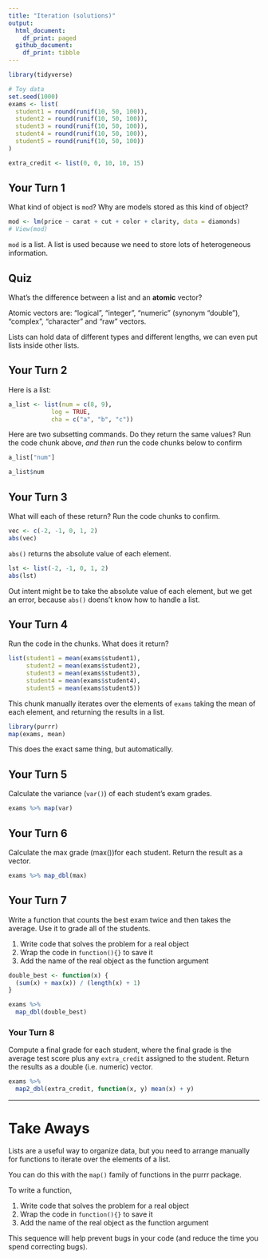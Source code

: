 ```yaml
---
title: "Iteration (solutions)"
output:
  html_document:
    df_print: paged
  github_document: 
    df_print: tibble  
---
```


<!-- This file by Charlotte Wickham is licensed under a Creative Commons Attribution 4.0 International License, adapted from the orignal work at https://github.com/rstudio/master-the-tidyverse by RStudio. -->

```r
library(tidyverse)

# Toy data
set.seed(1000)
exams <- list(
  student1 = round(runif(10, 50, 100)),
  student2 = round(runif(10, 50, 100)),
  student3 = round(runif(10, 50, 100)),
  student4 = round(runif(10, 50, 100)),
  student5 = round(runif(10, 50, 100))
)

extra_credit <- list(0, 0, 10, 10, 15)
```

## Your Turn 1

What kind of object is `mod`?  Why are models stored as this kind of object?

```r
mod <- lm(price ~ carat + cut + color + clarity, data = diamonds)
# View(mod)
```

`mod` is a list.  A list is used because we need to store lots of heterogeneous information.

## Quiz

What's the difference between a list and an **atomic** vector?

Atomic vectors are: "logical", "integer", "numeric" (synonym "double"), "complex", "character" and "raw" vectors.

Lists can hold data of different types and different lengths, we can even put lists inside other lists.

## Your Turn 2

Here is a list:

```r
a_list <- list(num = c(8, 9), 
            log = TRUE,    
            cha = c("a", "b", "c"))
```

Here are two subsetting commands. Do they return the same values? Run the code chunk above, _and then_ run the code chunks below to confirm

```r
a_list["num"]
```

```r
a_list$num
```

## Your Turn 3

What will each of these return? Run the code chunks to confirm.

```r
vec <- c(-2, -1, 0, 1, 2)
abs(vec)
```

`abs()` returns the absolute value of each element.

```r
lst <- list(-2, -1, 0, 1, 2)
abs(lst)
```

Out intent might be to take the absolute value of each element, but we get an error, because `abs()` doens't know how to handle a list.

## Your Turn 4

Run the code in the chunks. What does it return?

```r
list(student1 = mean(exams$student1),
     student2 = mean(exams$student2),
     student3 = mean(exams$student3),
     student4 = mean(exams$student4),
     student5 = mean(exams$student5))
```

This chunk manually iterates over the elements of `exams` taking the mean of each element, and returning the results in a list.

```r
library(purrr)
map(exams, mean)
```

This does the exact same thing, but automatically.


## Your Turn 5

Calculate the variance (`var()`) of each student’s exam grades.

```r
exams %>% map(var)
```

## Your Turn 6

Calculate the max grade (max())for each student. Return the result as a vector.

```r
exams %>% map_dbl(max)
```

## Your Turn 7

Write a function that counts the best exam twice and then takes the average. Use it to grade all of the students.

1. Write code that solves the problem for a real object  
2. Wrap the code in `function(){}` to save it  
3. Add the name of the real object as the function argument 

```r
double_best <- function(x) {
  (sum(x) + max(x)) / (length(x) + 1)
}

exams %>%
  map_dbl(double_best)
```

### Your Turn 8

Compute a final grade for each student, where the final grade is the average test score plus any `extra_credit` assigned to the student. Return the results as a double (i.e. numeric) vector.

```r
exams %>% 
  map2_dbl(extra_credit, function(x, y) mean(x) + y)
```


***

# Take Aways

Lists are a useful way to organize data, but you need to arrange manually for functions to iterate over the elements of a list.

You can do this with the `map()` family of functions in the purrr package.

To write a function, 

1. Write code that solves the problem for a real object  
2. Wrap the code in `function(){}` to save it  
3. Add the name of the real object as the function argument 

This sequence will help prevent bugs in your code (and reduce the time you spend correcting bugs). 
